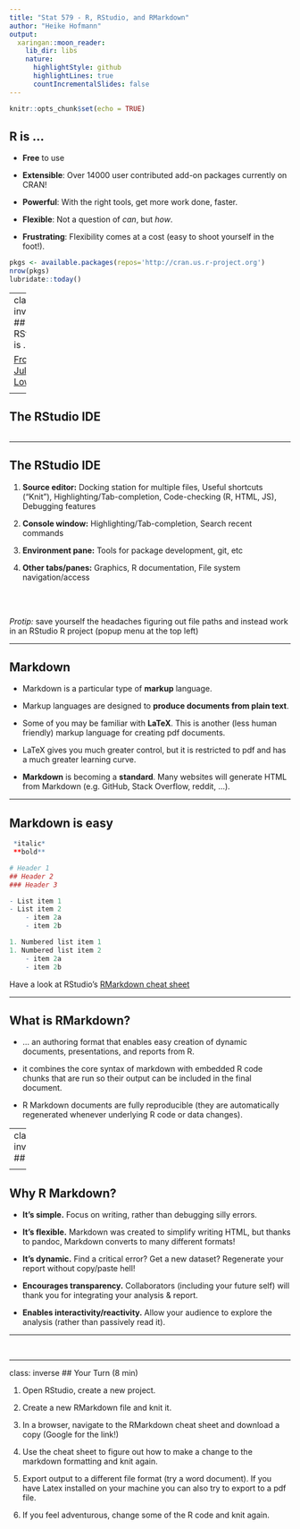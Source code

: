 ```yaml
---
title: "Stat 579 - R, RStudio, and RMarkdown"
author: "Heike Hofmann"
output:
  xaringan::moon_reader:
    lib_dir: libs
    nature:
      highlightStyle: github
      highlightLines: true
      countIncrementalSlides: false
---
```


```r
knitr::opts_chunk$set(echo = TRUE)
```

## R is ...

* __Free__ to use

* __Extensible__: Over 14000 user contributed add-on packages currently on CRAN!

* __Powerful__: With the right tools, get more work done, faster.

* __Flexible__: Not a question of _can_, but _how_.

* __Frustrating__: Flexibility comes at a cost (easy to shoot yourself in the foot!).

```r
pkgs <- available.packages(repos='http://cran.us.r-project.org')
nrow(pkgs)
lubridate::today()
```

---
class: inverse
## RStudio is ... 

[From Julie Lowndes](http://jules32.github.io/resources/RStudio_intro/):  

<blockquote>
<b>If R were an airplane, RStudio would be the airport</b>, providing many, many supporting services that make it easier for you, the pilot, to take off and go to awesome places. Sure, you can fly an airplane without an airport, but having those runways and supporting infrastructure is a game-changer.
</blockquote>

---

## The RStudio IDE

<img class="cover" src="images/rstudio-panes.png" alt="">

---

## The RStudio IDE


1. **Source editor:** Docking station for multiple files, Useful shortcuts ("Knit"), Highlighting/Tab-completion, Code-checking (R, HTML, JS), Debugging features  

2. **Console window:** Highlighting/Tab-completion, Search recent commands

3. **Environment pane:** Tools for package development, git, etc

4. **Other tabs/panes:** Graphics, R documentation, File system navigation/access

<br>
<br>

*Protip:* save yourself the headaches figuring out file paths and instead work in an RStudio R project (popup menu at the top left)

---

## Markdown

- Markdown is a particular type of **markup** language.

- Markup languages are designed to **produce documents from plain text**.

- Some of you may be familiar with **LaTeX**. This is another (less human friendly) markup language for creating pdf documents.

- LaTeX gives you much greater control, but it is restricted to pdf and has a much greater learning curve.

- **Markdown** is becoming a **standard**. Many websites will generate HTML from Markdown (e.g. GitHub, Stack Overflow, reddit, ...).

---

## Markdown is easy

```r
 *italic*
 **bold**

# Header 1
## Header 2
### Header 3

- List item 1
- List item 2
    - item 2a
    - item 2b

1. Numbered list item 1
1. Numbered list item 2
    - item 2a
    - item 2b
```


Have a look at RStudio's [RMarkdown cheat sheet](https://www.rstudio.com/resources/cheatsheets/)

---

## What is RMarkdown?

- ... an authoring format that enables easy creation of dynamic documents, presentations, and reports from R. 

- it combines the core syntax of markdown with embedded R code chunks that are run so their output can be included in the final document.

- R Markdown documents are fully reproducible (they are automatically regenerated whenever underlying R code or data changes).

---
class: inverse
## 

<img class="cover" src="images/rmarkdown.png" alt="">

---

## Why R Markdown?

- **It's simple.** Focus on writing, rather than debugging silly errors.

- **It's flexible.** Markdown was created to simplify writing HTML, but thanks to pandoc, Markdown converts to many different formats!

- **It's dynamic.** Find a critical error? Get a new dataset? Regenerate your report without copy/paste hell!

- **Encourages transparency.** Collaborators (including your future self) will thank you for integrating your analysis & report.

- **Enables interactivity/reactivity.** Allow your audience to explore the analysis (rather than passively read it).

---

## 

<img class="cover" src="images/hello-rmarkdown.png" alt="">


---
class: inverse
## Your Turn (8 min) 


1. Open RStudio, create a new project.

2. Create a new RMarkdown file and knit it.

3. In a browser, navigate to the RMarkdown cheat sheet and download a copy (Google for the link!)

3. Use the cheat sheet to figure out how to make a change to the markdown formatting and knit again.

4. Export output to a different file format (try a word document). If you have Latex installed on your machine you can also try to export to a pdf file.

5. If you feel adventurous, change some of the R code and knit again.


